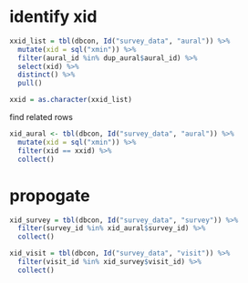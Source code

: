 # identify xid

```r

xxid_list = tbl(dbcon, Id("survey_data", "aural")) %>%
  mutate(xid = sql("xmin")) %>%
  filter(aural_id %in% dup_aural$aural_id) %>%
  select(xid) %>%
  distinct() %>%
  pull()

xxid = as.character(xxid_list)
```

find related rows

```r
xid_aural <- tbl(dbcon, Id("survey_data", "aural")) %>%
  mutate(xid = sql("xmin")) %>%
  filter(xid == xxid) %>%
  collect()
```

# propogate
```r

xid_survey = tbl(dbcon, Id("survey_data", "survey")) %>%
  filter(survey_id %in% xid_aural$survey_id) %>%
  collect()

xid_visit = tbl(dbcon, Id("survey_data", "visit")) %>%
  filter(visit_id %in% xid_survey$visit_id) %>%
  collect()

```
